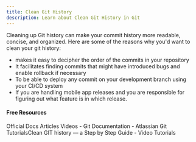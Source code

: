 ```yaml
---
title: Clean Git History
description: Learn about Clean Git History in Git
---
```

Cleaning up Git history can make your commit history more readable, concise, and organized. Here are some of the reasons why you'd want to clean your git history:

- makes it easy to decipher the order of the commits in your repository
- It facilitates finding commits that might have introduced bugs and enable rollback if necessary
- To be able to deploy any commit on your development branch using your CI/CD system
- If you are handling mobile app releases and you are responsible for figuring out what feature is in which release.

#### Free Resources

<Tabs defaultValue="official">
<TabsList>
<TabsTrigger value="official">Official Docs</TabsTrigger>
<TabsTrigger value="article">Articles</TabsTrigger>
<TabsTrigger value="video">Videos</TabsTrigger>
</TabsList>

<TabsContent value="official">
<Note type="note" title="official">
- <Link href="https://git-scm.com/docs">Git Documentation</Link>
</Note>
</TabsContent>
<TabsContent value="article">
<Note type="note" title="article">
- <Link href="https://medium.com/@catalinaturlea/clean-git-history-a-step-by-step-guide-eefc0ad8696d">Atlassian Git Tutorials</Link>Clean GIT history — a Step by Step Guide</Link>
</Note>
</TabsContent>
<TabsContent value="video">
<Note type="note" title="video">
- <Link href="https://www.youtube.com/results?search_query=git+clean-git-history+tutorial">Video Tutorials</Link>
</Note>
</TabsContent>
</Tabs>
